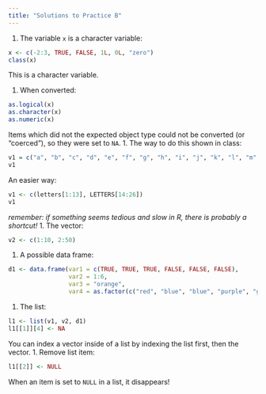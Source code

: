 ```yaml
---
title: "Solutions to Practice B"
---
```


1. The variable `x` is a character variable: 

```r
x <- c(-2:3, TRUE, FALSE, 1L, 0L, "zero")
class(x)
```
This is a character variable. 

1. When converted:
```r
as.logical(x)
as.character(x)
as.numeric(x)
```
Items which did not the expected object type could not be converted (or "coerced"), so they were set to `NA`. 
1. The way to do this shown in class:
```r
v1 = c("a", "b", "c", "d", "e", "f", "g", "h", "i", "j", "k", "l", "m", "N", "O", "P", "Q", "R", "S", "T", "U", "V", "W", "X", "Y", "Z")
v1
```
An easier way:
```r
v1 <- c(letters[1:13], LETTERS[14:26])
v1
```
*remember: if something seems tedious and slow in R, there is probably a shortcut!*
1. The vector:
```r
v2 <- c(1:10, 2:50)
```
1. A possible data frame: 
```r
d1 <- data.frame(var1 = c(TRUE, TRUE, TRUE, FALSE, FALSE, FALSE),
                 var2 = 1:6,
                 var3 = "orange",
                 var4 = as.factor(c("red", "blue", "blue", "purple", "green", "green")))
```
1. The list:
```r
l1 <- list(v1, v2, d1)
l1[[1]][4] <- NA
```
You can index a vector inside of a list by indexing the list first, then the vector. 
1. Remove list item: 
```r
l1[[2]] <- NULL
```
When an item is set to `NULL` in a list, it disappears!
